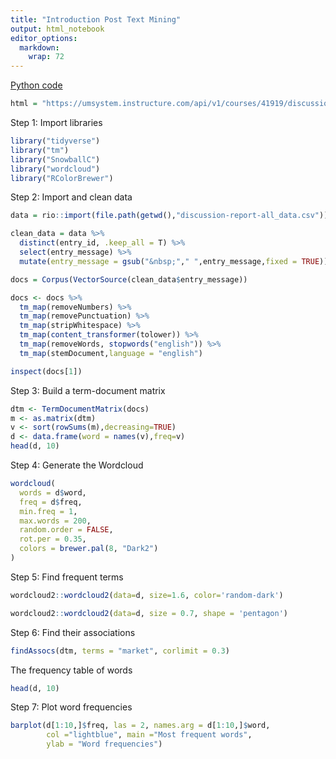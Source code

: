 ```yaml
---
title: "Introduction Post Text Mining"
output: html_notebook
editor_options: 
  markdown: 
    wrap: 72
---
```


[Python code](https://github.com/dsp444/save_canvas_discussion)

```r
html = "https://umsystem.instructure.com/api/v1/courses/41919/discussion_topics/595033/view?include_new_entries=1&include_enrollment_state=1"
```

Step 1: Import libraries

```r
library("tidyverse")
library("tm")
library("SnowballC")
library("wordcloud")
library("RColorBrewer")
```

Step 2: Import and clean data

```r
data = rio::import(file.path(getwd(),"discussion-report-all_data.csv"))

clean_data = data %>% 
  distinct(entry_id, .keep_all = T) %>% 
  select(entry_message) %>% 
  mutate(entry_message = gsub("&nbsp;"," ",entry_message,fixed = TRUE))

docs = Corpus(VectorSource(clean_data$entry_message))

docs <- docs %>%
  tm_map(removeNumbers) %>%
  tm_map(removePunctuation) %>%
  tm_map(stripWhitespace) %>% 
  tm_map(content_transformer(tolower)) %>% 
  tm_map(removeWords, stopwords("english")) %>% 
  tm_map(stemDocument,language = "english")

inspect(docs[1])
```

Step 3: Build a term-document matrix

```r
dtm <- TermDocumentMatrix(docs)
m <- as.matrix(dtm)
v <- sort(rowSums(m),decreasing=TRUE)
d <- data.frame(word = names(v),freq=v)
head(d, 10)
```

Step 4: Generate the Wordcloud

```r
wordcloud(
  words = d$word,
  freq = d$freq,
  min.freq = 1,
  max.words = 200,
  random.order = FALSE,
  rot.per = 0.35,
  colors = brewer.pal(8, "Dark2")
)
```

Step 5: Find frequent terms

```r
wordcloud2::wordcloud2(data=d, size=1.6, color='random-dark')
```

```r
wordcloud2::wordcloud2(data=d, size = 0.7, shape = 'pentagon')
```

Step 6: Find their associations

```r
findAssocs(dtm, terms = "market", corlimit = 0.3)
```

The frequency table of words

```r
head(d, 10)
```

Step 7: Plot word frequencies

```r
barplot(d[1:10,]$freq, las = 2, names.arg = d[1:10,]$word,
        col ="lightblue", main ="Most frequent words",
        ylab = "Word frequencies")

```
